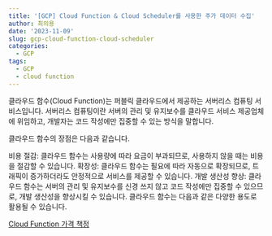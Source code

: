 ```yaml
---
title: '[GCP] Cloud Function & Cloud Scheduler를 사용한 주가 데이터 수집'
author: 최의용
date: '2023-11-09'
slug: gcp-cloud-function-cloud-scheduler
categories:
  - GCP
tags:
  - GCP
  - cloud function
---
```


클라우드 함수(Cloud Function)는 퍼블릭 클라우드에서 제공하는 서버리스 컴퓨팅 서비스입니다. 서버리스 컴퓨팅이란 서버의 관리 및 유지보수를 클라우드 서비스 제공업체에 위임하고, 개발자는 코드 작성에만 집중할 수 있는 방식을 말합니다.

클라우드 함수의 장점은 다음과 같습니다.

비용 절감: 클라우드 함수는 사용량에 따라 요금이 부과되므로, 사용하지 않을 때는 비용을 절감할 수 있습니다.
확장성: 클라우드 함수는 필요에 따라 자동으로 확장되므로, 트래픽이 증가하더라도 안정적으로 서비스를 제공할 수 있습니다.
개발 생산성 향상: 클라우드 함수는 서버의 관리 및 유지보수를 신경 쓰지 않고 코드 작성에만 집중할 수 있으므로, 개발 생산성을 향상시킬 수 있습니다.
클라우드 함수는 다음과 같은 다양한 용도로 활용될 수 있습니다.


[Cloud Function 가격 책정](https://cloud.google.com/functions/pricing?hl=ko)


[](https://unfinishedgod.netlify.app/2023/06/20/gcp-bigquery-storage-python/)